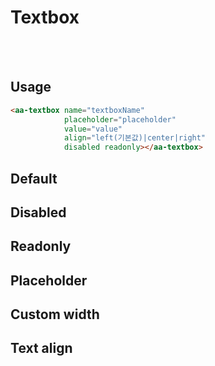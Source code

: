 
<Meta of={TextboxStories} />

# Textbox
<br />
<br />

## Usage

```html
<aa-textbox name="textboxName"
            placeholder="placeholder"
            value="value"
            align="left(기본값)|center|right"
            disabled readonly></aa-textbox>
```

## Default
<Canvas of={TextboxStories.Default} />


## Disabled
<Canvas of={TextboxStories.Disabled} />


## Readonly
<Canvas of={TextboxStories.Readonly} />


## Placeholder
<Canvas of={TextboxStories.Placeholder} />


## Custom width
<Canvas of={TextboxStories.CustomWidth} />

## Text align
<Canvas of={TextboxStories.Align} />
